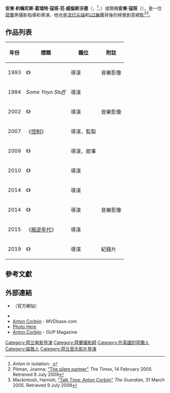 {{noteTA
|G1=Movie
|G2=Show
|G3=Music
}}
{{Infobox entertainer
| type        = 導演
| name        = 安東·寇班
| foreignname = {{lang|nl|Anton Corbijn}}
| image       = Anton Corbijn (Berlinale 2012).jpg
| image_size  = 220px 
| caption     = 寇班於2012年
| birth_name  = 安東·約翰尼斯·葛瑞特·寇班·范·威倫斯沃德<br>（{{lang|nl|Anton Johannes Gerrit Corbijn van Willenswaard}}）
| birth_date  = {{birth date and age|1955|5|20|df=y}}
| birth_place = 荷蘭[[斯特賴恩|斯特賴恩]]
| residence   = 英國[[倫敦|倫敦]]<ref name="CNN031006">[http://edition.cnn.com/2006/TRAVEL/02/09/amsterdam.qa/ "Q & A: Anton Corbijn"] [[CNN|CNN]], 2006-10-03. Retrieved 2009-07-09</ref>
| other_names = 
| years_active= 1979年至今
| occupation  = 攝影指導、導演
| spouse      = 
| partner     = 
| children    = 
| parents     = 
| website     = [http://www.corbijn.co.uk/ www.corbijn.co.uk]
}}
'''安東·約翰尼斯·葛瑞特·寇班·范·威倫斯沃德'''（{{lang-nl|Anton Johannes Gerrit Corbijn van Willenswaard}}，{{IPA-nl|ˈɑntɔŋ kɔrˈbɛi̯n}}<ref>''Anton'' in isolation: {{IPA-nl|ˈɑntɔn|}}.</ref>，{{bd|1955年|5月20日}}）或簡稱'''安東·寇班'''（{{lang-nl|Anton Corbijn}}），是一位[[荷蘭|荷蘭]]男攝影指導和導演，他也是[[流行尖端|流行尖端]]和[[U2樂團|U2樂團]]背後的視覺創意總監<ref name="Times140205">Pitman, Joanna; [http://entertainment.timesonline.co.uk/tol/arts_and_entertainment/article514660.ece "The silent partner"] {{Wayback|url=http://entertainment.timesonline.co.uk/tol/arts_and_entertainment/article514660.ece |date=20110615134200 }} ''The Times'', 14 February 2005. Retrieved 9 July 2009</ref><ref name="Guard310305">Mackintosh, Hamish; [http://www.guardian.co.uk/technology/2005/mar/31/interviews.onlinesupplement "Talk Time: Anton Corbijn"] {{Wayback|url=http://www.guardian.co.uk/technology/2005/mar/31/interviews.onlinesupplement |date=20101227095339 }} ''The Guardian'', 31 March 2005. Retrieved 9 July 2009</ref>。

==作品列表==
{| class="wikitable"
|-
! 年份
! 標題
! 職位
! 附註
|-
|1993
|《{{link-en|信仰 (音樂影像)|Devotional (video)|信仰}}》
|導演
|音樂影像
|-
|1994
|''Some Yoyo Stuff''
|導演
|
|-
|2002
|《{{link-en|芭黎絲的一夜|One Night in Paris}}》
|導演
|音樂影像
|-
|2007
|《[[控制_(2007年電影)|控制]]》
|導演，監製
| 
|-
|2009
|《{{link-en|線性 (電影)|Linear (film)|線性}}》
|導演，故事
| 
|-
|2010 
|《{{link-en|完美狙擊|The American (2010 film)}}》
|導演
| 
|-
|2014
|《{{link-en|諜報風雲|A Most Wanted Man (film)}}》
|導演
|
|-
|2014
|《{{link-en|流行尖端住在柏林|Depeche Mode Live in Berlin}}》
|導演
|音樂影像
|-
|2015
|《[[叛逆年代|叛逆年代]]》
|導演
|
|-
|2019
|《{{link-en|赶时髦乐队：森林之魂|Spirits in the Forest}}》
|導演
|紀錄片
|}

== 參考文獻 ==
{{reflist|30em}}

== 外部連結 ==
{{Commonscat|Anton Corbijn}}
*{{Official website|http://www.antoncorbijn.com|name=Anton Corbijn}}（官方網站）
*{{IMDb name|0179221}}
*[http://www.mvdbase.com/tech.php?last=Corbijn&first=Anton Anton Corbijn] - MVDbase.com
*[http://ishikawatakuya.com/project/anton-corbjin/ Photo Here] {{Wayback|url=http://ishikawatakuya.com/project/anton-corbjin/ |date=20201202122726 }}
*[http://www.gupmagazine.com/photographers/anton-corbijn Anton Corbijn] {{Wayback|url=http://www.gupmagazine.com/photographers/anton-corbijn |date=20190928160938 }} - GUP Magazine

{{Authority control}}
{{DEFAULTSORT:Corbijn, Anton}}
[[Category:荷兰电影导演|Category:荷兰电影导演]]
[[Category:荷蘭攝影師|Category:荷蘭攝影師]]
[[Category:在英國的荷蘭人|Category:在英國的荷蘭人]]
[[Category:倫敦人|Category:倫敦人]]
[[Category:荷兰音乐影片导演|Category:荷兰音乐影片导演]]